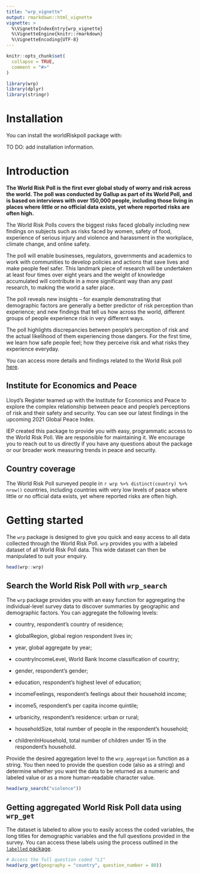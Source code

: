 ```yaml
---
title: "wrp_vignette"
output: rmarkdown::html_vignette
vignette: >
  %\VignetteIndexEntry{wrp_vignette}
  %\VignetteEngine{knitr::rmarkdown}
  %\VignetteEncoding{UTF-8}
---
```


```r
knitr::opts_chunk$set(
  collapse = TRUE,
  comment = "#>"
)
```

```r

library(wrp)
library(dplyr)
library(stringr)

```

# Installation

You can install the worldRiskpoll package with:

TO DO: add installation information.

# Introduction

**The World Risk Poll is the first ever global study of worry and risk across the world. The poll was conducted by Gallup as part of its World Poll, and is based on interviews with over 150,000 people, including those living in places where little or no official data exists, yet where reported risks are often high.**

The World Risk Polls covers the biggest risks faced globally including new findings on subjects such as risks faced by women, safety of food, experience of serious injury and violence and harassment in the workplace, climate change, and online safety.

The poll will enable businesses, regulators, governments and academics to work with communities to develop policies and actions that save lives and make people feel safer. This landmark piece of research will be undertaken at least four times over eight years and the weight of knowledge accumulated will contribute in a more significant way than any past research, to making the world a safer place.

The poll reveals new insights -- for example demonstrating that demographic factors are generally a better predictor of risk perception than experience; and new findings that tell us how across the world, different groups of people experience risk in very different ways.

The poll highlights discrepancies between people's perception of risk and the actual likelihood of them experiencing those dangers. For the first time, we learn how safe people feel; how they perceive risk and what risks they experience everyday.

You can access more details and findings related to the World Risk poll [here](https://wrp.lrfoundation.org.uk/).

## Institute for Economics and Peace

Lloyd's Register teamed up with the Institute for Economics and Peace to explore the complex relationship between peace and people's perceptions of risk and their safety and security. You can see our latest findings in the upcoming 2021 Global Peace Index.

IEP created this package to provide you with easy, programmatic access to the World Risk Poll. We are responsible for maintaining it. We encourage you to reach out to us directly if you have any questions about the package or our broader work measuring trends in peace and security.

## Country coverage

The World Risk Poll surveyed people in `r wrp %>% distinct(country) %>% nrow()` countries, including countries with very low levels of peace where little or no official data exists, yet where reported risks are often high.

# Getting started

The `wrp` package is designed to give you quick and easy access to all data collected through the World Risk Poll. `wrp` provides you with a labeled dataset of all World Risk Poll data. This wide dataset can then be manipulated to suit your enquiry.

```r

head(wrp::wrp)

```

## Search the World Risk Poll with `wrp_search`

The `wrp` package provides you with an easy function for aggregating the individual-level survey data to discover summaries by geographic and demographic factors. You can aggregate the following levels:

-   country, respondent's country of residence;

-   globalRegion, global region respondent lives in;

-   year, global aggregate by year;

-   countryIncomeLevel, World Bank Income classification of country;

-   gender, respondent's gender;

-   education, respondent's highest level of education;

-   incomeFeelings, respondent's feelings about their household income;

-   income5, respondent's per capita income quintile;

-   urbanicity, respondent's residence: urban or rural;

-   householdSize, total number of people in the respondent's household;

-   childrenInHousehold, total number of children under 15 in the respondent's household.

Provide the desired aggregation level to the `wrp_aggregation` function as a string. You then need to provide the question code (also as a string) and determine whether you want the data to be returned as a numeric and labeled value or as a more human-readable character value.

```r

head(wrp_search("violence"))
```

## Getting aggregated World Risk Poll data using `wrp_get`

The dataset is labeled to allow you to easily access the coded variables, the long titles for demographic variables and the full questions provided in the survey. You can access these labels using the process outlined in the [`labelled` package](https://cran.r-project.org/web/packages/labelled/vignettes/intro_labelled.html).

```r

# Access the full question coded "L1"
head(wrp_get(geography = "country", question_number = 80))

```

